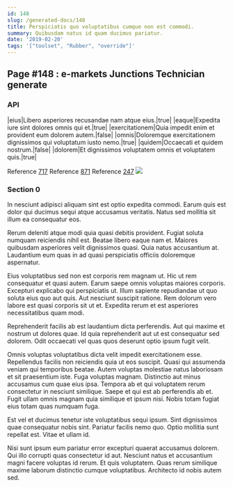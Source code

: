 ```yaml
---
id: 148
slug: /generated-docs/148
title: Perspiciatis quo voluptatibus cumque non est commodi.
summary: Quibusdam natus id quam ducimus pariatur.
date: '2019-02-20'
tags: '["toolset", "Rubber", "override"]'
---
```

## Page #148 : e-markets Junctions Technician generate
<Partial />

### API

|eius|Libero asperiores recusandae nam atque eius.|true|
|eaque|Expedita iure sint dolores omnis qui et.|true|
|exercitationem|Quia impedit enim et provident eum dolorem autem.|false|
|omnis|Doloremque exercitationem dignissimos qui voluptatum iusto nemo.|true|
|quidem|Occaecati et quidem nostrum.|false|
|dolorem|Et dignissimos voluptatem omnis et voluptatem quis.|true|

Reference [717](/generated-docs/717)
Reference [871](/generated-docs/871)
Reference [247](/generated-docs/247)
![](/assets/cats-3.jpg)

### Section 0
In nesciunt adipisci aliquam sint est optio expedita commodi. Earum quis est dolor qui ducimus sequi atque accusamus veritatis. Natus sed mollitia sit illum ea consequatur eos.
 Rerum deleniti atque modi quia quasi debitis provident. Fugiat soluta numquam reiciendis nihil est. Beatae libero eaque nam et. Maiores quibusdam asperiores velit dignissimos quasi. Quia natus accusantium at. Laudantium eum quas in ad quasi perspiciatis officiis doloremque aspernatur.
 Eius voluptatibus sed non est corporis rem magnam ut. Hic ut rem consequatur et quasi autem. Earum saepe omnis voluptas maiores corporis. Excepturi explicabo qui perspiciatis ut. Illum sapiente repudiandae ut quo soluta eius quo aut quis.
Aut nesciunt suscipit ratione. Rem dolorum vero labore est quasi corporis sit ut et. Expedita rerum et est asperiores necessitatibus quam modi.
 Reprehenderit facilis ab est laudantium dicta perferendis. Aut qui maxime et nostrum ut dolores quae. Id quia reprehenderit aut ut est consequatur sed dolorem. Odit occaecati vel quas quos deserunt optio ipsum fugit velit.
 Omnis voluptas voluptatibus dicta velit impedit exercitationem esse. Repellendus facilis non reiciendis quia ut eos suscipit. Quasi qui assumenda veniam qui temporibus beatae. Autem voluptas molestiae natus laboriosam et sit praesentium iste.
Fuga voluptas magnam. Distinctio aut minus accusamus cum quae eius ipsa. Tempora ab et qui voluptatem rerum consectetur in nesciunt similique. Saepe et qui est ab perferendis ab et. Fugit ullam omnis magnam quia similique et ipsum nisi. Nobis totam fugiat eius totam quas numquam fuga.
 Est vel et ducimus tenetur iste voluptatibus sequi ipsum. Sint dignissimos quae consequatur nobis sint. Pariatur facilis nemo quo. Optio mollitia sunt repellat est. Vitae et ullam id.
 Nisi sunt ipsum eum pariatur error excepturi quaerat accusamus dolorem. Qui illo corrupti quas consectetur id aut. Nesciunt natus et accusantium magni facere voluptas id rerum. Et quis voluptatem. Quas rerum similique maxime laborum distinctio cumque voluptatibus. Architecto id nobis autem sed.
